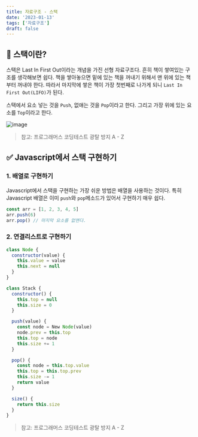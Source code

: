 ```yaml
---
title: 자료구조 - 스택
date: '2023-01-13'
tags: ['자료구조']
draft: false
---
```


## 🤔 스택이란?

스택은 Last In First Out이라는 개념을 가진 선형 자료구조다. 흔히 책이 쌓여있는 구조를 생각해보면 쉽다.
책을 쌓아놓으면 밑에 있는 책을 꺼내기 위해서 맨 위에 있는 책부터 꺼내야 한다. 따라서 마지막에 쌓은 책이 가장 첫번째로 나가게 되니 `Last In First Out(LIFO)`가 된다.

스택에서 요소 넣는 것을 `Push`, 없애는 것을 `Pop`이라고 한다. 그리고 가장 위에 있는 요소를 `Top`이라고 한다.

![image](https://user-images.githubusercontent.com/72537762/212276404-95ceead3-0b6e-4a4e-a62f-76525d890e78.png)

> 참고: 프로그래머스 코딩테스트 광탈 방지 A - Z

## ✅ Javascript에서 스택 구현하기

### 1. 배열로 구현하기

Javascript에서 스택을 구현하는 가장 쉬운 방법은 배열을 사용하는 것이다. 특히 Javascript 배열은 이미 `push`와 `pop`메소드가 있어서 구현하기 매우 쉽다.

```javascript
const arr = [1, 2, 3, 4, 5]
arr.push(6)
arr.pop() // 마지막 요소를 없앤다.
```

### 2. 연결리스트로 구현하기

```javascript
class Node {
  constructor(value) {
    this.value = value
    this.next = null
  }
}

class Stack {
  constructor() {
    this.top = null
    this.size = 0
  }

  push(value) {
	const node = New Node(value)
	node.prev = this.top
	this.top = node
	this.size += 1
  }

  pop() {
	const node = this.top.value
	this.top = this.top.prev
	this.size -= 1
	return value
  }

  size() {
	return this.size
  }
}
```

> 참고: 프로그래머스 코딩테스트 광탈 방지 A - Z
